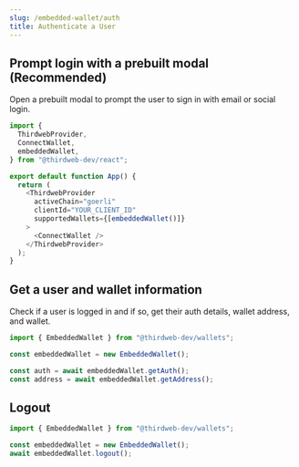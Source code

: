 ```yaml
---
slug: /embedded-wallet/auth
title: Authenticate a User
---
```


## Prompt login with a prebuilt modal (Recommended)

Open a prebuilt modal to prompt the user to sign in with email or social login.

```typescript
import {
  ThirdwebProvider,
  ConnectWallet,
  embeddedWallet,
} from "@thirdweb-dev/react";

export default function App() {
  return (
    <ThirdwebProvider
      activeChain="goerli"
      clientId="YOUR_CLIENT_ID"
      supportedWallets={[embeddedWallet()]}
    >
      <ConnectWallet />
    </ThirdwebProvider>
  );
}
```

## Get a user and wallet information

Check if a user is logged in and if so, get their auth details, wallet address, and wallet.

```typescript
import { EmbeddedWallet } from "@thirdweb-dev/wallets";

const embeddedWallet = new EmbeddedWallet();

const auth = await embeddedWallet.getAuth();
const address = await embeddedWallet.getAddress();
```

## Logout

```typescript
import { EmbeddedWallet } from "@thirdweb-dev/wallets";

const embeddedWallet = new EmbeddedWallet();
await embeddedWallet.logout();
```

